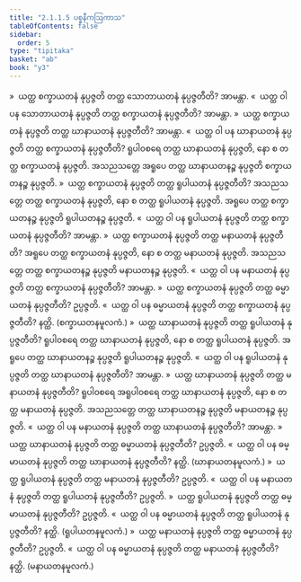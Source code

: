 ```yaml
---
title: "2.1.1.5 ပစ္စနီကဩကာသ"
tableOfContents: false
sidebar:
  order: 5
type: "tipitaka"
basket: "ab"
book: "y3"
---
```



<DynamicBreadcrumb />

<Division number="32" book="y3" e="ch" v="33" p="88">

<Paragraph number="446" book="y3">
»  ယတ္ထ စက္ခာယတနံ နုပ္ပဇ္ဇတိ တတ္ထ သောတာယတနံ နုပ္ပဇ္ဇတီတိ? အာမန္တာ.
</Paragraph>

<Paragraph number="447" book="y3">
«  ယတ္ထ ဝါ ပန သောတာယတနံ နုပ္ပဇ္ဇတိ တတ္ထ စက္ခာယတနံ နုပ္ပဇ္ဇတီတိ? အာမန္တာ.
</Paragraph>

<Paragraph number="448" book="y3">
»  ယတ္ထ စက္ခာယတနံ နုပ္ပဇ္ဇတိ တတ္ထ ဃာနာယတနံ နုပ္ပဇ္ဇတီတိ? အာမန္တာ.
</Paragraph>

<Paragraph number="449" book="y3">
«  ယတ္ထ ဝါ ပန ဃာနာယတနံ နုပ္ပဇ္ဇတိ တတ္ထ စက္ခာယတနံ နုပ္ပဇ္ဇတီတိ?
</Paragraph>

<Paragraph number="450" book="y3">
ရူပါဝစရေ တတ္ထ ဃာနာယတနံ နုပ္ပဇ္ဇတိ, နော စ တတ္ထ စက္ခာယတနံ နုပ္ပဇ္ဇတိ. အသညသတ္တေ အရူပေ တတ္ထ ဃာနာယတနဉ္စ နုပ္ပဇ္ဇတိ စက္ခာယတနဉ္စ နုပ္ပဇ္ဇတိ.
</Paragraph>

<Paragraph number="451" book="y3">
»  ယတ္ထ စက္ခာယတနံ နုပ္ပဇ္ဇတိ တတ္ထ ရူပါယတနံ နုပ္ပဇ္ဇတီတိ?
</Paragraph>

<Paragraph number="452" book="y3">
အသညသတ္တေ တတ္ထ စက္ခာယတနံ နုပ္ပဇ္ဇတိ, နော စ တတ္ထ ရူပါယတနံ နုပ္ပဇ္ဇတိ. အရူပေ တတ္ထ စက္ခာယတနဉ္စ နုပ္ပဇ္ဇတိ ရူပါယတနဉ္စ နုပ္ပဇ္ဇတိ.
</Paragraph>

<Paragraph number="453" book="y3">
«  ယတ္ထ ဝါ ပန ရူပါယတနံ နုပ္ပဇ္ဇတိ တတ္ထ စက္ခာယတနံ နုပ္ပဇ္ဇတီတိ? အာမန္တာ.
</Paragraph>

<Paragraph number="454" book="y3">
»  ယတ္ထ စက္ခာယတနံ နုပ္ပဇ္ဇတိ တတ္ထ မနာယတနံ နုပ္ပဇ္ဇတီတိ?
</Paragraph>

<Paragraph number="455" book="y3">
အရူပေ တတ္ထ စက္ခာယတနံ နုပ္ပဇ္ဇတိ, နော စ တတ္ထ မနာယတနံ နုပ္ပဇ္ဇတိ. အသညသတ္တေ တတ္ထ စက္ခာယတနဉ္စ နုပ္ပဇ္ဇတိ မနာယတနဉ္စ နုပ္ပဇ္ဇတိ.
</Paragraph>

<Paragraph number="456" book="y3">
«  ယတ္ထ ဝါ ပန မနာယတနံ နုပ္ပဇ္ဇတိ တတ္ထ စက္ခာယတနံ နုပ္ပဇ္ဇတီတိ? အာမန္တာ.
</Paragraph>

<Paragraph number="457" book="y3">
»  ယတ္ထ စက္ခာယတနံ နုပ္ပဇ္ဇတိ တတ္ထ ဓမ္မာယတနံ နုပ္ပဇ္ဇတီတိ? ဥပ္ပဇ္ဇတိ.
</Paragraph>

<Paragraph number="458" book="y3">
«  ယတ္ထ ဝါ ပန ဓမ္မာယတနံ နုပ္ပဇ္ဇတိ တတ္ထ စက္ခာယတနံ နုပ္ပဇ္ဇတီတိ? နတ္ထိ. (စက္ခာယတနမူလကံ.)
</Paragraph>

</Division>
<Division number="33" book="y3" e="ch" v="33" p="89">

<Paragraph number="459" book="y3">
»  ယတ္ထ ဃာနာယတနံ နုပ္ပဇ္ဇတိ တတ္ထ ရူပါယတနံ နုပ္ပဇ္ဇတီတိ?
</Paragraph>

<Paragraph number="460" book="y3">
ရူပါဝစရေ တတ္ထ ဃာနာယတနံ နုပ္ပဇ္ဇတိ, နော စ တတ္ထ ရူပါယတနံ နုပ္ပဇ္ဇတိ. အရူပေ တတ္ထ ဃာနာယတနဉ္စ နုပ္ပဇ္ဇတိ ရူပါယတနဉ္စ နုပ္ပဇ္ဇတိ.
</Paragraph>

<Paragraph number="461" book="y3">
«  ယတ္ထ ဝါ ပန ရူပါယတနံ နုပ္ပဇ္ဇတိ တတ္ထ ဃာနာယတနံ နုပ္ပဇ္ဇတီတိ? အာမန္တာ.
</Paragraph>

<Paragraph number="462" book="y3">
»  ယတ္ထ ဃာနာယတနံ နုပ္ပဇ္ဇတိ တတ္ထ မနာယတနံ နုပ္ပဇ္ဇတီတိ?
</Paragraph>

<Paragraph number="463" book="y3">
ရူပါဝစရေ အရူပါဝစရေ တတ္ထ ဃာနာယတနံ နုပ္ပဇ္ဇတိ, နော စ တတ္ထ မနာယတနံ နုပ္ပဇ္ဇတိ. အသညသတ္တေ တတ္ထ ဃာနာယတနဉ္စ နုပ္ပဇ္ဇတိ မနာယတနဉ္စ နုပ္ပဇ္ဇတိ.
</Paragraph>

<Paragraph number="464" book="y3">
«  ယတ္ထ ဝါ ပန မနာယတနံ နုပ္ပဇ္ဇတိ တတ္ထ ဃာနာယတနံ နုပ္ပဇ္ဇတီတိ? အာမန္တာ.
</Paragraph>

<Paragraph number="465" book="y3">
»  ယတ္ထ ဃာနာယတနံ နုပ္ပဇ္ဇတိ တတ္ထ ဓမ္မာယတနံ နုပ္ပဇ္ဇတီတိ? ဥပ္ပဇ္ဇတိ.
</Paragraph>

<Paragraph number="466" book="y3">
«  ယတ္ထ ဝါ ပန ဓမ္မာယတနံ နုပ္ပဇ္ဇတိ တတ္ထ ဃာနာယတနံ နုပ္ပဇ္ဇတီတိ? နတ္ထိ. (ဃာနာယတနမူလကံ.)
</Paragraph>

</Division>
<Division number="34" book="y3" e="ch" v="33" p="89">

<Paragraph number="467" book="y3">
»  ယတ္ထ ရူပါယတနံ နုပ္ပဇ္ဇတိ တတ္ထ မနာယတနံ နုပ္ပဇ္ဇတီတိ? ဥပ္ပဇ္ဇတိ.
</Paragraph>

<Paragraph number="468" book="y3">
«  ယတ္ထ ဝါ ပန မနာယတနံ နုပ္ပဇ္ဇတိ တတ္ထ ရူပါယတနံ နုပ္ပဇ္ဇတီတိ? ဥပ္ပဇ္ဇတိ.
</Paragraph>

<Paragraph number="469" book="y3">
»  ယတ္ထ ရူပါယတနံ နုပ္ပဇ္ဇတိ တတ္ထ ဓမ္မာယတနံ နုပ္ပဇ္ဇတီတိ? ဥပ္ပဇ္ဇတိ.
</Paragraph>

<Paragraph number="470" book="y3">
«  ယတ္ထ ဝါ ပန ဓမ္မာယတနံ နုပ္ပဇ္ဇတိ တတ္ထ ရူပါယတနံ နုပ္ပဇ္ဇတီတိ? နတ္ထိ. (ရူပါယတနမူလကံ.)
</Paragraph>

</Division>
<Division number="35" book="y3" e="ch" v="33" p="90">

<Paragraph number="471" book="y3">
»  ယတ္ထ မနာယတနံ နုပ္ပဇ္ဇတိ တတ္ထ ဓမ္မာယတနံ နုပ္ပဇ္ဇတီတိ? ဥပ္ပဇ္ဇတိ.
</Paragraph>

<Paragraph number="472" book="y3">
«  ယတ္ထ ဝါ ပန ဓမ္မာယတနံ နုပ္ပဇ္ဇတိ တတ္ထ မနာယတနံ နုပ္ပဇ္ဇတီတိ? နတ္ထိ. (မနာယတနမူလကံ.)
</Paragraph>
</Division>